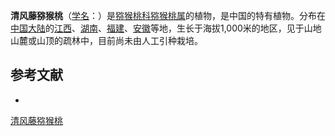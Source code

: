 {{Speciesbox
| name = 清风藤猕猴桃
| status = 
| status_system = 
| image =
| genus = Actinidia
| species = sabiaefolia
| authority = Dunn in Journ.
}}

'''清风藤猕猴桃'''（[[学名|学名]]：{{lang|la|''Actinidia sabiaefolia''}}）是[[猕猴桃科|猕猴桃科]][[猕猴桃属|猕猴桃属]]的植物，是中国的特有植物。分布在[[中国大陆|中国大陆]]的[[江西|江西]]、[[湖南|湖南]]、[[福建|福建]]、[[安徽|安徽]]等地，生长于海拔1,000米的地区，见于山地山麓或山顶的疏林中，目前尚未由人工引种栽培。

== 参考文献 ==
<div class="references-small">
* {{cite web| url =http://www.bioinfo.cn/db05/KmzwSpecies.php?action=view&id=404| title =清风藤猕猴桃| work =《中国高等植物数据库全库》| publisher =中国科学院微生物研究所| author =昆明植物研究所| accessdate =2009-02-21| deadurl =yes| archiveurl =https://web.archive.org/web/20160305031342/http://www.bioinfo.cn/db05/KmzwSpecies.php?action=view&id=404| archivedate =2016-03-05}}
</div>
{{Taxonbar|from=Q15313455}}

[[Category:猕猴桃属|清风藤猕猴桃]]


{{植物小作品}}